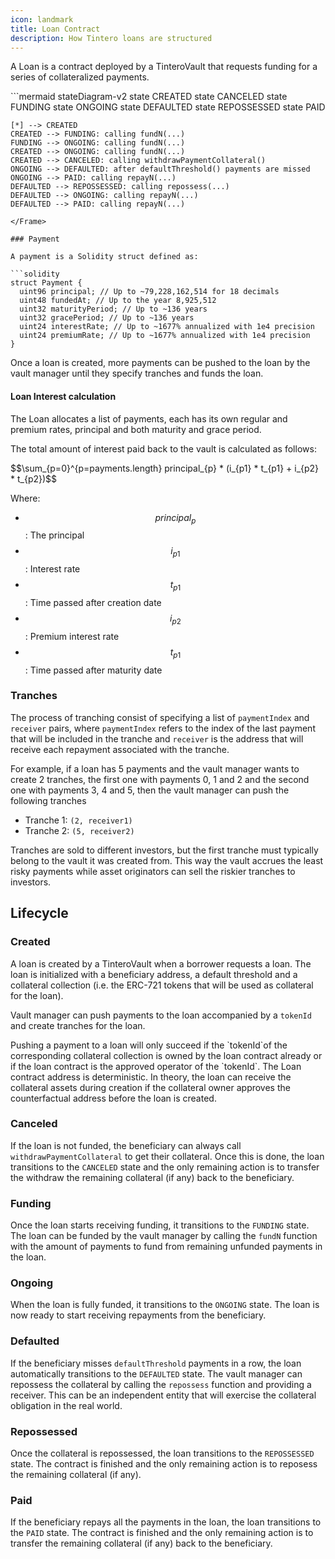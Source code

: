 ```yaml
---
icon: landmark
title: Loan Contract
description: How Tintero loans are structured
---
```


A Loan is a contract deployed by a TinteroVault that requests funding for a series of collateralized payments.

<Frame>
```mermaid
stateDiagram-v2
    state CREATED
    state CANCELED
    state FUNDING
    state ONGOING
    state DEFAULTED
    state REPOSSESSED
    state PAID

    [*] --> CREATED
    CREATED --> FUNDING: calling fundN(...)
    FUNDING --> ONGOING: calling fundN(...)
    CREATED --> ONGOING: calling fundN(...)
    CREATED --> CANCELED: calling withdrawPaymentCollateral()
    ONGOING --> DEFAULTED: after defaultThreshold() payments are missed
    ONGOING --> PAID: calling repayN(...)
    DEFAULTED --> REPOSSESSED: calling repossess(...)
    DEFAULTED --> ONGOING: calling repayN(...)
    DEFAULTED --> PAID: calling repayN(...)
```
</Frame>

### Payment

A payment is a Solidity struct defined as:

```solidity
struct Payment {
  uint96 principal; // Up to ~79,228,162,514 for 18 decimals
  uint48 fundedAt; // Up to the year 8,925,512
  uint32 maturityPeriod; // Up to ~136 years
  uint32 gracePeriod; // Up to ~136 years
  uint24 interestRate; // Up to ~1677% annualized with 1e4 precision
  uint24 premiumRate; // Up to ~1677% annualized with 1e4 precision
}
```

Once a loan is created, more payments can be pushed to the loan by the vault manager until they specify tranches and funds the loan.

#### Loan Interest calculation

The Loan allocates a list of payments, each has its own regular and premium rates, principal and both maturity and grace period.

The total amount of interest paid back to the vault is calculated as follows:

<Frame>
$$\sum_{p=0}^{p=payments.length} principal_{p} * (i_{p1} * t_{p1} + i_{p2} * t_{p2})$$
</Frame>

Where:

- $$principal_{p}$$: The principal
- $$i_{p1}$$: Interest rate
- $$t_{p1}$$: Time passed after creation date
- $$i_{p2}$$: Premium interest rate
- $$t_{p1}$$: Time passed after maturity date

### Tranches

The process of tranching consist of specifying a list of `paymentIndex` and `receiver` pairs, where `paymentIndex` refers to the index of the last payment that will be included in the tranche and `receiver` is the address that will receive each repayment associated with the tranche.

For example, if a loan has 5 payments and the vault manager wants to create 2 tranches, the first one with payments 0, 1 and 2 and the second one with payments 3, 4 and 5, then the vault manager can push the following tranches

- Tranche 1: `(2, receiver1)`
- Tranche 2: `(5, receiver2)`

<Note>
Tranches are sold to different investors, but the first tranche must typically belong to the vault it was created from. This way the vault accrues the least risky payments while asset originators can sell the riskier tranches to investors.
</Note>

## Lifecycle

### Created

A loan is created by a TinteroVault when a borrower requests a loan. The loan is initialized with a beneficiary address, a default threshold and a collateral collection (i.e. the ERC-721 tokens that will be used as collateral for the loan).

Vault manager can push payments to the loan accompanied by a `tokenId` and create tranches for the loan.

<Note>
Pushing a payment to a loan will only succeed if the `tokenId`of the corresponding collateral collection is owned by the loan contract already or if the loan contract is the approved operator of the `tokenId`.
</Note>

<Tip>
The Loan contract address is deterministic. In theory, the loan can receive the collateral assets during creation if the collateral owner approves the counterfactual address before the loan is created.
</Tip>

### Canceled

If the loan is not funded, the beneficiary can always call `withdrawPaymentCollateral` to get their collateral. Once this is done, the loan transitions to the `CANCELED` state and the only remaining action is to transfer the withdraw the remaining collateral (if any) back to the beneficiary.

### Funding

Once the loan starts receiving funding, it transitions to the `FUNDING` state. The loan can be funded by the vault manager by calling the `fundN` function with the amount of payments to fund from remaining unfunded payments in the loan.

### Ongoing

When the loan is fully funded, it transitions to the `ONGOING` state. The loan is now ready to start receiving repayments from the beneficiary.

### Defaulted

If the beneficiary misses `defaultThreshold` payments in a row, the loan automatically transitions to the `DEFAULTED` state. The vault manager can repossess the collateral by calling the `repossess` function and providing a receiver. This can be an independent entity that will exercise the collateral obligation in the real world.

### Repossessed

Once the collateral is repossessed, the loan transitions to the `REPOSSESSED` state. The contract is finished and the only remaining action is to reposess the remaining collateral (if any).

### Paid

If the beneficiary repays all the payments in the loan, the loan transitions to the `PAID` state. The contract is finished and the only remaining action is to transfer the remaining collateral (if any) back to the beneficiary.

